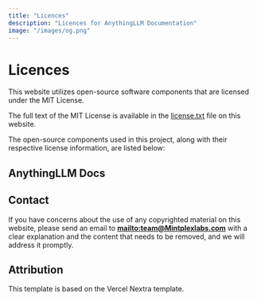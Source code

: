 ```yaml
---
title: "Licences"
description: "Licences for AnythingLLM Documentation"
image: "/images/og.png"
---
```


# Licences

This website utilizes open-source software components that are licensed under the MIT License. 

The full text of the MIT License is available in the [license.txt](/licence.txt) file on this website.

The open-source components used in this project, along with their respective license information, are listed below:



## AnythingLLM Docs
<Cards>
  <Card title="Website" href="https://docs.anythingllm.com">
  </Card>

  <Card title="Source Code" href="https://github.com/Mintplex-Labs/anythingllm-docs">
  </Card>

  <Card title="License (MIT)" href="https://github.com/Mintplex-Labs/anythingllm-docs/blob/main/LICENSE">
  </Card>
</Cards>


## Contact 

If you have concerns about the use of any copyrighted material on this website, please send an email to **[mailto:team@Mintplexlabs.com](team@mintplexlabs.com)** with a clear explanation and the content that needs to be removed, and we will address it promptly.

## Attribution

This template is based on the Vercel Nextra template.